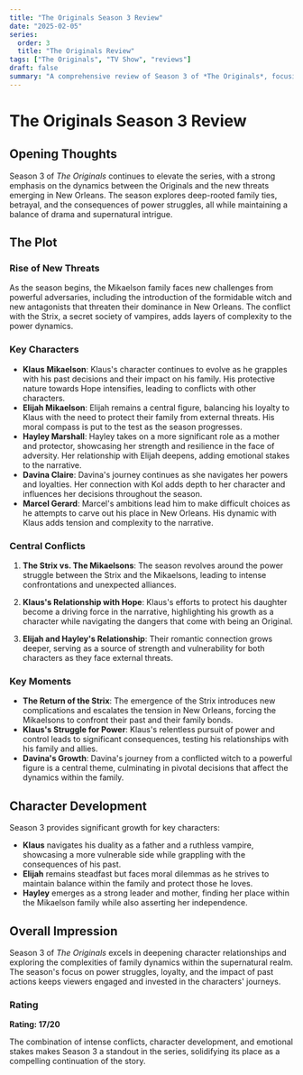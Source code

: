 ```yaml
---
title: "The Originals Season 3 Review"
date: "2025-02-05"
series:
  order: 3
  title: "The Originals Review"
tags: ["The Originals", "TV Show", "reviews"]
draft: false
summary: "A comprehensive review of Season 3 of *The Originals*, focusing on the dynamics between the Originals and the threats they face, along with character developments and pivotal story arcs."
---
```


# The Originals Season 3 Review

## Opening Thoughts

Season 3 of _The Originals_ continues to elevate the series, with a strong emphasis on the dynamics between the Originals and the new threats emerging in New Orleans. The season explores deep-rooted family ties, betrayal, and the consequences of power struggles, all while maintaining a balance of drama and supernatural intrigue.

## The Plot

### Rise of New Threats

As the season begins, the Mikaelson family faces new challenges from powerful adversaries, including the introduction of the formidable witch and new antagonists that threaten their dominance in New Orleans. The conflict with the Strix, a secret society of vampires, adds layers of complexity to the power dynamics.

### Key Characters

- **Klaus Mikaelson**: Klaus's character continues to evolve as he grapples with his past decisions and their impact on his family. His protective nature towards Hope intensifies, leading to conflicts with other characters.
- **Elijah Mikaelson**: Elijah remains a central figure, balancing his loyalty to Klaus with the need to protect their family from external threats. His moral compass is put to the test as the season progresses.
- **Hayley Marshall**: Hayley takes on a more significant role as a mother and protector, showcasing her strength and resilience in the face of adversity. Her relationship with Elijah deepens, adding emotional stakes to the narrative.
- **Davina Claire**: Davina's journey continues as she navigates her powers and loyalties. Her connection with Kol adds depth to her character and influences her decisions throughout the season.
- **Marcel Gerard**: Marcel's ambitions lead him to make difficult choices as he attempts to carve out his place in New Orleans. His dynamic with Klaus adds tension and complexity to the narrative.

### Central Conflicts

1. **The Strix vs. The Mikaelsons**: The season revolves around the power struggle between the Strix and the Mikaelsons, leading to intense confrontations and unexpected alliances.

2. **Klaus's Relationship with Hope**: Klaus's efforts to protect his daughter become a driving force in the narrative, highlighting his growth as a character while navigating the dangers that come with being an Original.

3. **Elijah and Hayley's Relationship**: Their romantic connection grows deeper, serving as a source of strength and vulnerability for both characters as they face external threats.

### Key Moments

- **The Return of the Strix**: The emergence of the Strix introduces new complications and escalates the tension in New Orleans, forcing the Mikaelsons to confront their past and their family bonds.
- **Klaus's Struggle for Power**: Klaus's relentless pursuit of power and control leads to significant consequences, testing his relationships with his family and allies.
- **Davina's Growth**: Davina's journey from a conflicted witch to a powerful figure is a central theme, culminating in pivotal decisions that affect the dynamics within the family.

## Character Development

Season 3 provides significant growth for key characters:

- **Klaus** navigates his duality as a father and a ruthless vampire, showcasing a more vulnerable side while grappling with the consequences of his past.
- **Elijah** remains steadfast but faces moral dilemmas as he strives to maintain balance within the family and protect those he loves.
- **Hayley** emerges as a strong leader and mother, finding her place within the Mikaelson family while also asserting her independence.

## Overall Impression

Season 3 of _The Originals_ excels in deepening character relationships and exploring the complexities of family dynamics within the supernatural realm. The season's focus on power struggles, loyalty, and the impact of past actions keeps viewers engaged and invested in the characters' journeys.

### Rating

**Rating: 17/20**

The combination of intense conflicts, character development, and emotional stakes makes Season 3 a standout in the series, solidifying its place as a compelling continuation of the story.
